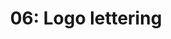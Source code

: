---
title: '06: Logo lettering'
summary: 'Sketching, trialing ideas, and bringing the visual brand identity for FarmTech to life.'
start: '2025-01-13'
duration: '10 days'
owner:
    image: '@images/avatars/kb.jpg'
    title: 'kb'
status: 'Slated'
---